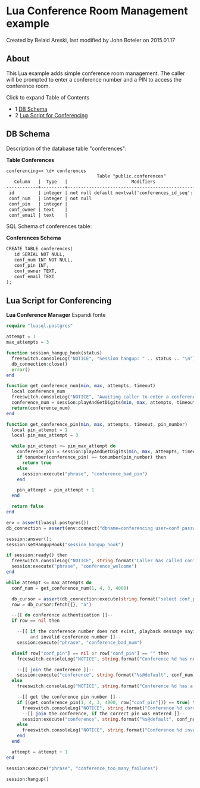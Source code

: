 
# Lua Conference Room Management example 

 Created by  Belaid Areski, last modified by  John Boteler on 2015.01.17

## About

This Lua example adds simple conference room management. The caller will be prompted to enter a conference number and a PIN to access the conference room. 

Click to expand Table of Contents

* 1 [DB Schema](#-freeswitch--lua-conference-room-management-example-)
* 2 [Lua Script for Conferencing](#lua-script-for-conferencing)

  
## DB Schema

Description of the database table "conferences":

**Table Conferences**

```xml
conferencing=> \d+ conferences
                                  Table "public.conferences"
   Column   |  Type   |                        Modifiers                         | Description
------------+---------+----------------------------------------------------------+-------------
 id         | integer | not null default nextval('conferences_id_seq'::regclass) |
 conf_num   | integer | not null                                                 |
 conf_pin   | integer |                                                          |
 conf_owner | text    |                                                          |
 conf_email | text    |                                                          |
```

  
SQL Schema of conferences table:

**Conferences Schema**

```xml
CREATE TABLE conferences(
   id SERIAL NOT NULL, 
   conf_num INT NOT NULL, 
   conf_pin INT, 
   conf_owner TEXT, 
   conf_email TEXT
);
```

## Lua Script for Conferencing

**Lua Conference Manager** Espandi fonte 

```php
require "luasql.postgres"

attempt = 1
max_attempts = 3

function session_hangup_hook(status)
  freeswitch.consoleLog("NOTICE", "Session hangup: " .. status .. "\n")
  db_connection:close()
  error()
end

function get_conference_num(min, max, attempts, timeout)
  local conference_num
  freeswitch.consoleLog("NOTICE", "Awaiting caller to enter a conference number phrase:conference_num\n")
  conference_num = session:playAndGetDigits(min, max, attempts, timeout, '#', 'phrase:conference_num', '', '\\d+')
  return(conference_num)
end

function get_conference_pin(min, max, attempts, timeout, pin_number)
  local pin_attempt = 1
  local pin_max_attempt = 3

  while pin_attempt <= pin_max_attempt do
    conference_pin = session:playAndGetDigits(min, max, attempts, timeout, '#', 'phrase:conference_pin', '', '\\d+')
    if tonumber(conference_pin) == tonumber(pin_number) then
      return true
    else
      session:execute("phrase", "conference_bad_pin")
    end

    pin_attempt = pin_attempt + 1
  end

  return false
end

env = assert(luasql.postgres())
db_connection = assert(env:connect("dbname=conferencing user=conf password=conf"))

session:answer();
session:setHangupHook("session_hangup_hook")

if session:ready() then
  freeswitch.consoleLog("NOTICE", string.format("Caller has called conferencing server, Playing welcome message phrase:conference_welcome\n"))
  session:execute("phrase", "conference_welcome")
end

while attempt <= max_attempts do
  conf_num = get_conference_num(1, 4, 3, 4000)

  db_cursor = assert(db_connection:execute(string.format("select conf_pin from conferences where conf_num = %d", tonumber(conf_num))))
  row = db_cursor:fetch({}, "a")

  --[[ do conference authentication ]]--
  if row == nil then

    --[[ if the conference number does not exist, playback message saying it is
         and invalid conference number ]]--
    session:execute("phrase", "conference_bad_num")

  elseif row["conf_pin"] == nil or row["conf_pin"] == "" then
    freeswitch.consoleLog("NOTICE", string.format("Conference %d has no PIN, Sending caller into conference\n", tonumber(conf_num)))

    --[[ join the conference ]]--
    session:execute("conference", string.format("%s@default", conf_num))
  else
    freeswitch.consoleLog("NOTICE", string.format("Conference %d has a PIN %d, Authenticating user\n", tonumber(conf_num), tonumber(row["conf_pin"])))

    --[[ get the conference pin number ]]--
    if ((get_conference_pin(1, 4, 3, 4000, row["conf_pin"])) == true) then
      freeswitch.consoleLog("NOTICE", string.format("Conference %d correct PIN entered, Sending caller into conference\n", tonumber(conf_num)))
      --[[ join the conference, if the correct pin was entered ]]--
      session:execute("conference", string.format("%s@default", conf_num))
    else
      freeswitch.consoleLog("NOTICE", string.format("Conference %d invalid PIN entered, Looping again\n", tonumber(conf_num)))
    end
  end

  attempt = attempt + 1
end

session:execute("phrase", "conference_too_many_failures")

session:hangup()
```


